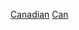 {{Portal|加拿大}}
{{Year by category
|m=2
|c=0
|d=1
|y=4
|cat=加拿大體育
|sortkey=體育
|parent=各年份加拿大體育
|subcat=2014年加拿大
}}

[[Category:2014年各國體育|Canadian]]
[[Category:2014年北美洲體育|Can]]